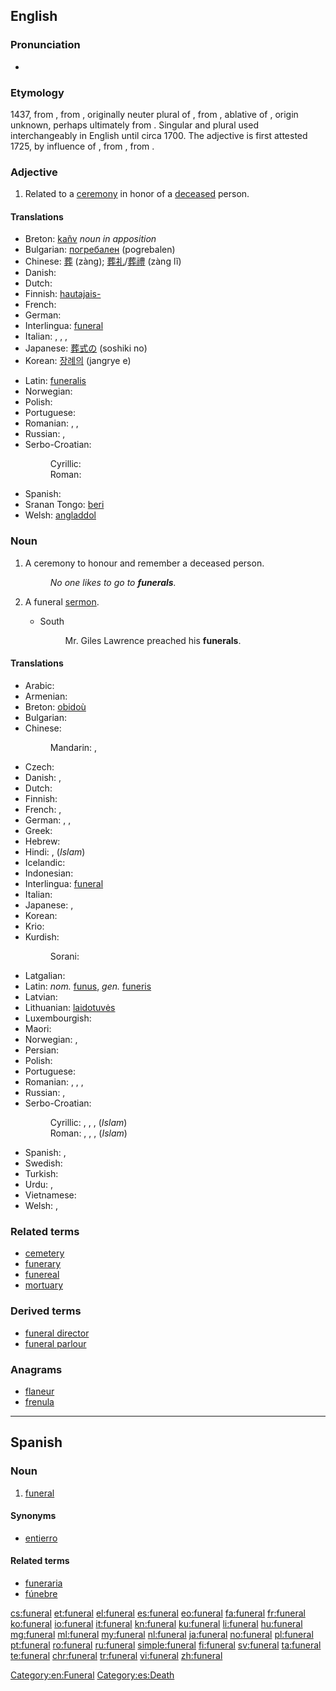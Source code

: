 ==English==
{{wikipedia}}

===Pronunciation===
* {{audio|en-us-funeral.ogg|Audio (US)}}

===Etymology===
1437, from {{etyl|frm|en}} {{term|funerailles||funeral rites|lang=frm}} {{p}}, from {{etyl|ML.|en}} {{term|funeralia||funeral rites|lang=la}}, originally neuter plural of {{etyl|LL.|en}} {{term|funeralis||having to do with a funeral|lang=la}}, from {{etyl|la|en}} {{term|funere|lang=la}}, ablative of {{term|funus||funeral, death, corpse|lang=la}}, origin unknown, perhaps ultimately from {{etyl|ine-pro|en}} {{term/t|ine-pro|*dʰew-||to die}}. Singular and plural used interchangeably in English until circa 1700. The adjective {{term|funereal|lang=en}} is first attested 1725, by influence of {{etyl|frm|en}} {{term|funerail|lang=frm}}, from {{etyl|la|en}} {{term|funereus|lang=la}}, from {{term|funus|lang=la}}.

===Adjective===
{{en-adj|-}}

# Related to a [[ceremony]] in honor of a [[deceased]] person.

====Translations====
{{trans-top|relating to the ceremony}}
* Breton: [[kañv]] ''noun in apposition''
* Bulgarian: [[погребален]] {{m}} (pogrebalen)
* Chinese: [[葬]] (zàng); [[葬礼]]/[[葬禮]] (zàng lĭ)
* Danish: {{t-|da|begravelses-}}
* Dutch: {{t+|nl|begrafenis}}
* Finnish: [[hautajais-]]
* French: {{t+|fr|funéraire}}
* German: {{t+|de|Beisetzung}}
* Interlingua: [[#Interlingua|funeral]]
* Italian: {{t+|it|funebre|m|f}}, {{t-|it|funerario|m}}, {{t-|it|funereo|m}}, {{t-|it|mortuario|m}}
* Japanese: [[葬式の]] (soshiki no)
* Korean: [[장례의]] (jangrye e)
{{trans-mid}}
* Latin: [[funeralis]]
* Norwegian: {{t-|no|begravelses-}}
* Polish: {{t+|pl|pogrzebowy|m}}
* Portuguese: {{t+|pt|funeral}}
* Romanian: {{t-|ro|funerar}}, {{t-|ro|sepulcral}}, {{t-|ro|mormântal}}
* Russian: {{t+|ru|похоронный|tr=poxorónnyj}}, {{t+|ru|погребальный|tr=pogr'ebál'nyj}}
* Serbo-Croatian:
*: Cyrillic: {{t-|sh|по̀гребнӣ|sc=Cyrl}}
*: Roman: {{t-|sh|pògrebnī}}
* Spanish: {{t+|es|funeral}}
* Sranan Tongo: [[beri]]
* Welsh: [[angladdol]]
{{trans-bottom}}

===Noun===
{{en-noun}}

# A ceremony to honour and remember a deceased person.
#: ''No one likes to go to '''funerals'''.''
# {{context|dated|chiefly|in the plural|lang=en}} A funeral [[sermon]].
#* South
#*: Mr. Giles Lawrence preached his '''funerals'''.

====Translations====
{{trans-top|ceremony to honour of a deceased person}}
* Arabic: {{t-|ar|جنازة|f|tr=janaaza}}
* Armenian: {{t-|hy|թաղում|tr=t'aġum}}
* Breton: [[obidoù]] {{p}}
* Bulgarian: {{t+|bg|погребение|n|tr=pogrebeniye}}
* Chinese:
*: Mandarin: {{t-|cmn|葬禮|sc=Hani}},  {{t-|cmn|葬礼|tr=zànglǐ|sc=Hani}}
* Czech: {{t+|cs|pohřeb|m}}
* Danish: {{t-|da|begravelse|c}}, {{t-|da|bistættelse}}
* Dutch: {{t+|nl|begrafenis|f}}
* Finnish: {{t+|fi|hautajaiset|p}}
* French: {{t+|fr|funérailles|f-p}}, {{t+|fr|obsèques|f-p}}
* German: {{t+|de|Bestattung}}, {{t+|de|Beerdigung|f}}, {{t+|de|Begräbnis|n}}
* Greek: {{t+|el|κηδεία|f|tr=kiδía}}
* Hebrew: {{t-|he|לוויה|f|tr=levayá|sc=Hebr}}
* Hindi: {{t-|hi|क्रिया कर्म|tr=kriyā-karm|m|sc=Deva}}, (''Islam'') {{t-|hi|जनाज़ा|tr=janāzā|m|sc=Deva}}
* Icelandic: {{t-|is|útför}}
* Indonesian: {{t+|id|pemakaman}}
* Interlingua: [[#Interlingua|funeral]]
* Italian: {{t+|it|funerale|m}}
* Japanese: {{t+|ja|葬式|tr=そうしき, sōshiki|sc=Jpan}}, {{t+|ja|葬儀|tr=そうぎ, sōgi|sc=Jpan}}
* Korean: {{t+|ko|장례|tr=jangnye|sc=Kore}}
* Krio: {{tø|kri|berin}}
* Kurdish:
*: Sorani: {{t|ku|sc=ku-Arab|چه‌ماوه‌ر}}
{{trans-mid}}
* Latgalian: {{tø|ltg|bēris}}
* Latin: ''nom.'' [[funus]], ''gen.'' [[funeris]]
* Latvian: {{t-|lv|bēres}}
* Lithuanian: [[laidotuvės]]
* Luxembourgish: {{t-|lb|Begriefnes|n}}
* Maori: {{t-|mi|tangihanga}}
* Norwegian: {{t-|no|begravelse|m}}, {{t-|no|jordfestelse|m}}
* Persian: {{t+|fa|جنازه|tr=janâze, jenâze}}
* Polish: {{t+|pl|pogrzeb|m}}
* Portuguese: {{t+|pt|funeral|m}}
* Romanian: {{t+|ro|înmormântare|f}}, {{t-|ro|îngropare|f}}, {{t-|ro|înhumare|f}}, {{t-|ro|mormântare|f}}
* Russian: {{t+|ru|похороны|p|tr=póxorony}}, {{t+|ru|погребение|n|tr=pogrebénije}}
* Serbo-Croatian:
*: Cyrillic: {{t-|sh|са̀храна|f|sc=Cyrl}}, {{t-|sh|по̀греб|m|sc=Cyrl}}, {{t-|sh|спро̀вод|m|sc=Cyrl}}, (''Islam'') {{t-|sh|џена́за|f|sc=Cyrl}}
*: Roman: {{t-|sh|sàhrana|f}}, {{t-|sh|pògreb|m}}, {{t-|sh|spròvod|m}}, (''Islam'') {{t-|sh|dženáza|f}}
* Spanish: {{t+|es|funeral|m}}, {{t+|es|entierro|m}}
* Swedish: {{t+|sv|begravning|c}}
* Turkish: {{t+|tr|cenaze}}
* Urdu: {{t-|ur|کریاکرم|tr=kriyā-karm|m|sc=ur-Arab}}, {{t-|ur|جنازہ|tr=janāzā, jināzā|m|sc=ur-Arab}}
* Vietnamese: {{t-|vi|đám tang}}
* Welsh: {{t-|cy|angladd|m|f}}, {{t-|cy|cynhebrwng|m}}
{{trans-bottom}}

===Related terms===
* [[cemetery]]
* [[funerary]]
* [[funereal]]
* [[mortuary]]

===Derived terms===
* [[funeral director]]
* [[funeral parlour]]

===Anagrams===
* [[flaneur#English|flaneur]]
* [[frenula#English|frenula]]

[[Category:en:Funeral]]

----

==Spanish==

===Noun===
{{es-noun|m|es}}

# [[#English|funeral]]

====Synonyms====
* [[entierro]]

====Related terms====
* [[funeraria]]
* [[fúnebre]]

[[Category:es:Death]]

[[cs:funeral]]
[[et:funeral]]
[[el:funeral]]
[[es:funeral]]
[[eo:funeral]]
[[fa:funeral]]
[[fr:funeral]]
[[ko:funeral]]
[[io:funeral]]
[[it:funeral]]
[[kn:funeral]]
[[ku:funeral]]
[[li:funeral]]
[[hu:funeral]]
[[mg:funeral]]
[[ml:funeral]]
[[my:funeral]]
[[nl:funeral]]
[[ja:funeral]]
[[no:funeral]]
[[pl:funeral]]
[[pt:funeral]]
[[ro:funeral]]
[[ru:funeral]]
[[simple:funeral]]
[[fi:funeral]]
[[sv:funeral]]
[[ta:funeral]]
[[te:funeral]]
[[chr:funeral]]
[[tr:funeral]]
[[vi:funeral]]
[[zh:funeral]]
